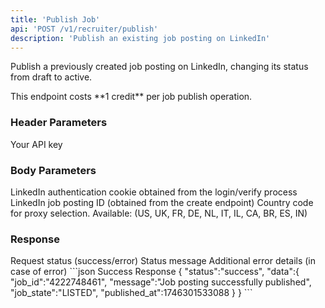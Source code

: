 ```yaml
---
title: 'Publish Job'
api: 'POST /v1/recruiter/publish'
description: 'Publish an existing job posting on LinkedIn'
---
```


Publish a previously created job posting on LinkedIn, changing its status from draft to active.

<Note>
  This endpoint costs **1 credit** per job publish operation.
</Note>

### Header Parameters

<ParamField header="x-api-key" type="string" required>
  Your API key
</ParamField>

### Body Parameters

<ParamField body="login_token" type="string" required>
  LinkedIn authentication cookie obtained from the login/verify process
</ParamField>

<ParamField body="job_id" type="string" required>
  LinkedIn job posting ID (obtained from the create endpoint)
</ParamField>

<ParamField body="country" type="string" default="FR">
  Country code for proxy selection. Available: (US, UK, FR, DE, NL, IT, IL, CA, BR, ES, IN)
</ParamField>

### Response

<ResponseField name="status" type="string">
  Request status (success/error)
</ResponseField>

<ResponseField name="message" type="string">
  Status message
</ResponseField>

<ResponseField name="details" type="string">
  Additional error details (in case of error)
</ResponseField>

<ResponseExample>
```json Success Response
{
  "status":"success",
  "data":{
    "job_id":"4222748461",
    "message":"Job posting successfully published",
    "job_state":"LISTED",
    "published_at":1746301533088
  }
}
```
</ResponseExample>